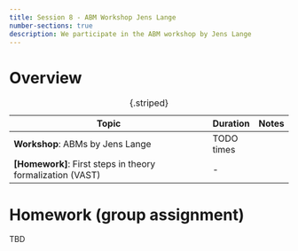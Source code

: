 ---
title: Session 8 - ABM Workshop Jens Lange
number-sections: true
description: We participate in the ABM workshop by Jens Lange
---

# Overview

| Topic                                                      | Duration   | Notes |
| ---------------------------------------------------------- | ---------- | ----- |
| **Workshop**: ABMs by Jens Lange                           | TODO times |       |
| **[Homework]**: First steps in theory formalization (VAST) | -          |       |

: {.striped}


# Homework (group assignment)

TBD